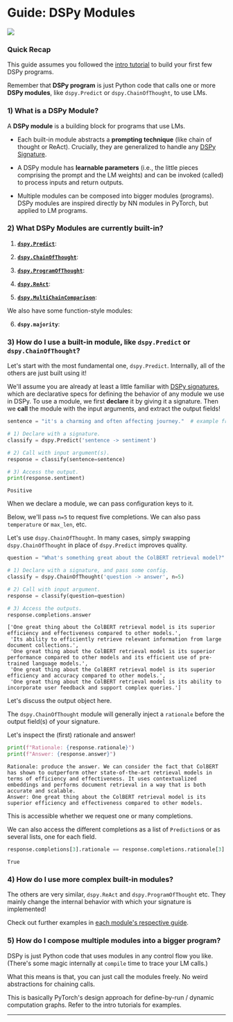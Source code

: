 
# Guide: DSPy Modules

[<img align="center" src="https://colab.research.google.com/assets/colab-badge.svg" />](https://colab.research.google.com/github/stanfordnlp/dspy/blob/main/docs/guides/modules.ipynb)

### Quick Recap

This guide assumes you followed the [intro tutorial](https://colab.research.google.com/github/stanfordnlp/dspy/blob/main/intro.ipynb) to build your first few DSPy programs.

Remember that **DSPy program** is just Python code that calls one or more **DSPy modules**, like `dspy.Predict` or `dspy.ChainOfThought`, to use LMs.

### 1) What is a DSPy Module?

A **DSPy module** is a building block for programs that use LMs.

- Each built-in module abstracts a **prompting technique** (like chain of thought or ReAct). Crucially, they are generalized to handle any [DSPy Signature](https://dspy-docs.vercel.app/docs/building-blocks/signatures).

- A DSPy module has **learnable parameters** (i.e., the little pieces comprising the prompt and the LM weights) and can be invoked (called) to process inputs and return outputs.

- Multiple modules can be composed into bigger modules (programs). DSPy modules are inspired directly by NN modules in PyTorch, but applied to LM programs.

### 2) What DSPy Modules are currently built-in?

1. **[`dspy.Predict`](/docs/deep-dive/modules/Predict)**:

2. **[`dspy.ChainOfThought`](/docs/deep-dive/modules/ChainOfThought)**: 

3. **[`dspy.ProgramOfThought`](/docs/deep-dive/modules/program-of-thought)**:

4. **[`dspy.ReAct`](/docs/deep-dive/modules/ReAct)**:

5. **[`dspy.MultiChainComparison`](/docs/deep-dive/modules/MultiChainComparison)**:


We also have some function-style modules:

6. **`dspy.majority`**:

### 3) How do I use a built-in module, like `dspy.Predict` or `dspy.ChainOfThought`?

Let's start with the most fundamental one, `dspy.Predict`. Internally, all of the others are just built using it!

We'll assume you are already at least a little familiar with [DSPy signatures](/docs/building-blocks/signatures), which are declarative specs for defining the behavior of any module we use in DSPy.
To use a module, we first **declare** it by giving it a signature. Then we **call** the module with the input arguments, and extract the output fields!


```python
sentence = "it's a charming and often affecting journey."  # example from the SST-2 dataset.

# 1) Declare with a signature.
classify = dspy.Predict('sentence -> sentiment')

# 2) Call with input argument(s). 
response = classify(sentence=sentence)

# 3) Access the output.
print(response.sentiment)
```

```text
Positive
```
    

When we declare a module, we can pass configuration keys to it.

Below, we'll pass `n=5` to request five completions. We can also pass `temperature` or `max_len`, etc.

Let's use `dspy.ChainOfThought`. In many cases, simply swapping `dspy.ChainOfThought` in place of `dspy.Predict` improves quality.


```python
question = "What's something great about the ColBERT retrieval model?"

# 1) Declare with a signature, and pass some config.
classify = dspy.ChainOfThought('question -> answer', n=5)

# 2) Call with input argument.
response = classify(question=question)

# 3) Access the outputs.
response.completions.answer
```

```text
['One great thing about the ColBERT retrieval model is its superior efficiency and effectiveness compared to other models.',
 'Its ability to efficiently retrieve relevant information from large document collections.',
 'One great thing about the ColBERT retrieval model is its superior performance compared to other models and its efficient use of pre-trained language models.',
 'One great thing about the ColBERT retrieval model is its superior efficiency and accuracy compared to other models.',
 'One great thing about the ColBERT retrieval model is its ability to incorporate user feedback and support complex queries.']
```


Let's discuss the output object here.

The `dspy.ChainOfThought` module will generally inject a `rationale` before the output field(s) of your signature.

Let's inspect the (first) rationale and answer!


```python
print(f"Rationale: {response.rationale}")
print(f"Answer: {response.answer}")
```

    Rationale: produce the answer. We can consider the fact that ColBERT has shown to outperform other state-of-the-art retrieval models in terms of efficiency and effectiveness. It uses contextualized embeddings and performs document retrieval in a way that is both accurate and scalable.
    Answer: One great thing about the ColBERT retrieval model is its superior efficiency and effectiveness compared to other models.
    

This is accessible whether we request one or many completions.

We can also access the different completions as a list of `Prediction`s or as several lists, one for each field.


```python
response.completions[3].rationale == response.completions.rationale[3]
```

```text
True
```



### 4) How do I use more complex built-in modules?

The others are very similar, `dspy.ReAct` and `dspy.ProgramOfThought` etc. They mainly change the internal behavior with which your signature is implemented!

Check out further examples in [each module's respective guide](/docs/category/modules).

### 5) How do I compose multiple modules into a bigger program?

DSPy is just Python code that uses modules in any control flow you like. (There's some magic internally at `compile` time to trace your LM calls.)

What this means is that, you can just call the modules freely. No weird abstractions for chaining calls.

This is basically PyTorch's design approach for define-by-run / dynamic computation graphs. Refer to the intro tutorials for examples.

***

<AuthorDetails name="Arnav Singhvi"/>